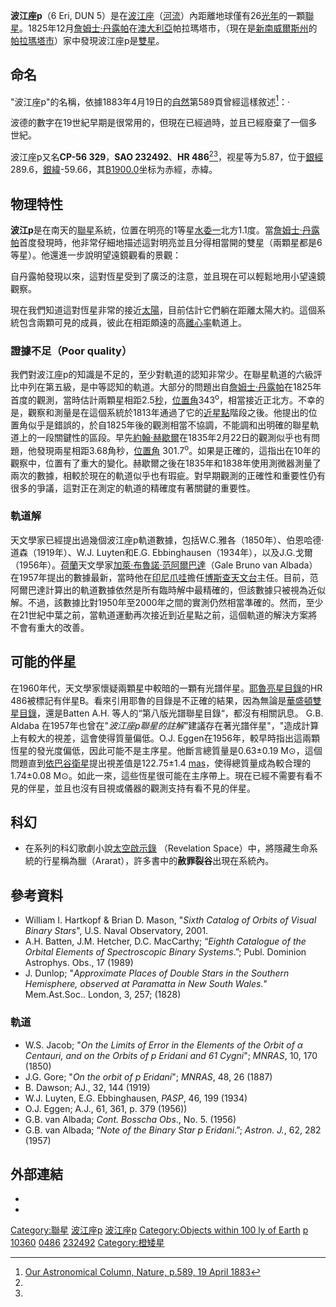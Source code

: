 {{lowercase}}
{{Starbox begin
| name = 波江座p AB
}}
{{Starbox observe
| epoch = [[J2000.0|J2000.0]]
| constell = [[波江座|波江座]]<ref name=SIMBAD>{{cite web
 | url=http://simbad.u-strasbg.fr/simbad/sim-id?Ident=HR+486
 | title=Pulsating variable Star
 | publisher=Centre de Données astronomiques de Strasbourg
 | work=SIMBAD
 | accessdate=2012-07-13
 | archive-date=2020-12-02
 | archive-url=https://web.archive.org/web/20201202053523/http://simbad.u-strasbg.fr/simbad/sim-id?Ident=HR+486
 | dead-url=no
 }}</ref><ref name=DATA>{{cite web
 | url=http://vizier.u-strasbg.fr/viz-bin/VizieR-5?-out.add=.&-source=5050&-corr=PK=HR&-out.max=9999&HR=486
 | title=VizieR Detailed Page
 | accessdate=2012-07-13
 | archive-date=2020-12-02
 | archive-url=https://web.archive.org/web/20201202053516/http://vizier.u-strasbg.fr/viz-bin/VizieR-5?-out.add=.&-source=5050&-corr=PK%3DHR&-out.max=9999&HR=486
 | dead-url=no
 }}</ref>
| ra = {{RA|01|39|47.53953}}<ref name=aaa474_2_653/>
| dec = {{DEC|-56|11|47.0997}}<ref name=aaa474_2_653/>
| appmag_v = {{nowrap|5.87 / 5.76}}<ref name=mnras337_4_1170/><!-- order matches class below -->
}}
{{Starbox character
| class = {{nowrap|K0V / K5V}}<ref name=mnras337_4_1170/>
| r-i = <!--R-I color-->
| v-r = <!--V-R color-->
| b-v = 0.85 / 0.88
| u-b = 0.56 / 0.61
| variable = ''None''
}}
{{Starbox astrometry
| radial_v = +19.5
| prop_mo_ra = 282.16<ref name=aaa474_2_653/>
| prop_mo_dec = 10.56<ref name=aaa474_2_653/>
| parallax = 127.84
| p_error = 2.19
| parallax_footnote = <ref name=aaa474_2_653/>
| absmag_v = 6.25 / 6.35
}}
{{Starbox visbin
| reference = <!--Reference-->
| name = 波江座p B
| period = 483.66
| axis = 7.817
| axis_unitless = <!--Semimajor axis (in arbitrary units)-->
| eccentricity = 0.5344
| inclination = 142.824
| node = 13.116
| periastron = 1813.494
| periarg = <!--Argument of periastron (in degrees)-->
}}
{{Starbox detail
| mass = 
| radius = 
| gravity = 
| luminosity = 
| temperature = 
| metal_fe = –0.23<ref name=aaa521_A12/>
| rotation = 30 days<ref name=aaa521_A12/>
| age_gyr = 4.8<ref name=apj687_2_1264/>
}}
{{Starbox catalog
| names = [[葛利澤星表|Gliese]] 66, [[Harvard_Revised_catalogue|HR]] 487, [[Cordoba_Durchmusterung|CD]] -56°328, [[Henry_Draper_catalogue|HD]] 10360/1, [[Luyten_Two-Tenths_catalogue|LTT]] 902, [[General_Catalogue_of_Trigonometric_Parallaxes|GCTP]] 352.00, [[Smithsonian_Astrophysical_Observatory_Star_Catalog|SAO]] 232490, CP(D)-56 329, WDS 01398-5612, [[James_Dunlop|Dunlop]] 5, [[Hipparcos_catalogue|HIP]] 7751. }}
{{Starbox end}}

'''波江座p'''（6 Eri, DUN 5）是在[[波江座|波江座]]（[[河流|河流]]）內距離地球僅有26[[光年|光年]]的一顆[[聯星|聯星]]。1825年12月[[詹姆士·丹露帕|詹姆士·丹露帕]]在[[澳大利亞|澳大利亞]]帕拉瑪塔市，（現在是[[新南威爾斯州|新南威爾斯州]]的[[帕拉瑪塔市|帕拉瑪塔市]]）家中發現波江座p是[[雙星|雙星]]。

== 命名 ==

"波江座p"的名稱，依據1883年4月19日的[[自然|自然]]第589頁曾經這樣敘述<ref>[http://www.nature.com/nature/journal/v27/n703/pdf/027589a0.pdf Our Astronomical Column, Nature, p.589, 19 April 1883]</ref>：·

{{quotation|... 偶爾會被錯稱為''波江座6''，這暗示它是一顆由[[佛氏命名法|佛蘭斯帝德命名的恆星]]。佛蘭斯帝德確實曾經命名''波江座6''，但字母p是[[尼可拉·路易·拉卡伊|拉卡伊]]在他的Coelum Australe Stelliferum目錄結尾添加的，數字6是從[[約翰·波德|約翰·波德]]借來的。}}

波德的數字在19世紀早期是很常用的，但現在已經過時，並且已經廢棄了一個多世紀。

波江座p又名'''CP-56 329'''，'''SAO 232492'''、'''HR 486'''<ref name=SIMBAD /><ref name=DATA />，视星等为5.87，位于[[銀道座標系|銀經]]289.6，[[銀道座標系|銀緯]]-59.66，其[[B1900.0|B1900.0]]坐标为赤經{{RA|1|35|59.9}}，赤緯{{DEC|-56|-59.66|15}}。

== 物理特性 ==
'''波江p'''是在南天的[[聯星|聯星]]系統，位置在明亮的1等星[[水委一|水委一]]北方1.1度。當[[詹姆士·丹露帕|詹姆士·丹露帕]]首度發現時，他非常仔細地描述這對明亮並且分得相當開的雙星（兩顆星都是6等星）。他還進一步說明望遠鏡觀看的景觀：

{{quotation|一對美麗的雙星，兩顆恆星都是白色，前面還有點紅暈。我沒法分辨哪一顆比較大；如果它們有任何不同，或許是下面的項目：後隨星的距離大約遠了一倍，估計相距約2.5秒。}}

自丹露帕發現以來，這對恆星受到了廣泛的注意，並且現在可以輕鬆地用小望遠鏡觀察。

現在我們知道這對恆星非常的接近[[太陽|太陽]]，目前估計它們躺在距離太陽大約{{nowrap|25.5 ± 0.4 [[光年|光年]]}}。這個系統包含兩顆可見的成員，彼此在相距頗遠的高[[離心率|離心率]]軌道上。

=== 證據不足（Poor quality） ===

我們對波江座p的知識是不足的，至少對軌道的認知非常少。在聯星軌道的六級評比中列在第五級，是中等認知的軌道。大部分的問題出自[[詹姆士·丹露帕|詹姆士·丹露帕]]在1825年首度的觀測，當時估計兩顆星相距2.5[[角秒|秒]]，[[位置角|位置角]]343<sup>o</sup>，相當接近正北方。不幸的是，觀察和測量是在這個系統於1813年通過了它的[[近星點|近星點]]階段之後。他提出的位置角似乎是錯誤的，於自1825年後的觀測相當不協調，不能調和出明確的聯星軌道上的一段關鍵性的區段。早先[[約翰·赫歇爾|約翰·赫歇爾]]在1835年2月22日的觀測似乎也有問題，他發現兩星相距3.68角秒，[[位置角|位置角]] 301.7<sup>o</sup>。如果是正確的，這指出在10年的觀察中，位置有了重大的變化。赫歇爾之後在1835年和1838年使用測微器測量了兩次的數據，相較於現在的軌道似乎也有瑕疵。對早期觀測的正確性和重要性仍有很多的爭議，這對正在測定的軌道的精確度有著關鍵的重要性。

=== 軌道解 ===
天文學家已經提出過幾個波江座p軌道數據，包括W.C.雅各（1850年）、伯恩哈德·道森（1919年）、W.J. Luyten和E.G. Ebbinghausen（1934年），以及J.G.戈爾（1956年）。[[荷蘭|荷蘭]]天文學家[[加萊·布魯諾·范阿爾巴達|加萊·布魯諾·范阿爾巴達]]（Gale Bruno van Albada）在1957年提出的數據最新，當時他在[[印尼|印尼]][[爪哇|爪哇]]擔任[[博斯查天文台|博斯查天文台]]主任。目前，范阿爾巴達計算出的軌道數據依然是所有臨時解中最精確的，但該數據只被視為近似解。不過，該數據比對1950年至2000年之間的實測仍然相當準確的。然而，至少在21世紀中葉之前，當軌道運動再次接近到近星點之前，這個軌道的解決方案將不會有重大的改善。

== 可能的伴星 ==
在1960年代，天文學家懷疑兩顆星中較暗的一顆有光譜伴星。[[亮星星表|耶魯亮星目錄]]的HR 486被標記有伴星B。看來引用耶魯的目錄是不正確的結果，因為無論是[[華盛頓雙星目錄|華盛頓雙星目錄]]，還是Batten A.H. 等人的“第八版光譜聯星目錄“，都沒有相關訊息。
G.B. Aldaba 在1957年也曾在"''波江座p聯星的註解"''建議存在著光譜伴星"，"造成計算上有較大的視差，這會使得質量偏低。O.J. Eggen在1956年，較早時指出這兩顆恆星的發光度偏低，因此可能不是主序星。他斷言總質量是0.63±0.19 M⊙，這個問題直到[[依巴谷衛星|依巴谷衛星]]提出視差值是122.75±1.4 [[弧分#Symbols_and_abbreviations|mas]]，使得總質量成為較合理的1.74±0.08 M⊙。如此一來，這些恆星很可能在主序帶上。現在已經不需要有看不見的伴星，並且也沒有目視或儀器的觀測支持有看不見的伴星。

== 科幻 ==

* 在系列的科幻歌劇小說[[太空啟示錄|太空啟示錄]] （Revelation Space）中，將隱藏生命系統的行星稱為臘（Ararat），許多書中的'''赦罪裂谷'''出現在系統內。

== 參考資料 ==
{{reflist|30em|refs=

<ref name=aaa474_2_653>{{citation | last1=van Leeuwen | first1=F. | title=Validation of the new Hipparcos reduction | journal=Astronomy and Astrophysics | volume=474 | issue=2 | pages=653–664 | doi=10.1051/0004-6361:20078357 | bibcode=2007A&A...474..653V | arxiv=0708.1752 |date=November 2007}}</ref>

<ref name=apj687_2_1264>{{citation | last1=Mamajek | first1=Eric E. | last2=Hillenbrand | first2=Lynne A. | title=Improved Age Estimation for Solar-Type Dwarfs Using Activity-Rotation Diagnostics | journal=The Astrophysical Journal | volume=687 | issue=2 | pages=1264–1293 | doi=10.1086/591785 | bibcode=2008ApJ...687.1264M |arxiv = 0807.1686 |date=November 2008}}</ref>

<ref name=mnras337_4_1170>{{citation | display-authors=1 | title=Extrasolar planets around HD 196050, HD 216437 and HD 160691 | last1=Jones | first1=Hugh R. A. | last2=Paul Butler | first2=R. | last3=Marcy | first3=Geoffrey W. | last4=Tinney | first4=Chris G. | last5=Penny | first5=Alan J. | last6=McCarthy | first6=Chris | last7=Carter | first7=Brad D. | journal=Monthly Notice of the Royal Astronomical Society | volume=337 | issue=4 | pages=1170–1178 | doi=10.1046/j.1365-8711.2002.05787.x | bibcode=2002MNRAS.337.1170J |arxiv = astro-ph/0206216 |date=December 2002}}</ref>

<ref name=aaa521_A12>{{citation | display-authors=1 | last1=Maldonado | first1=J. | last2=Martínez-Arnáiz | first2=R. M. | last3=Eiroa | first3=C. | last4=Montes | first4=D. | last5=Montesinos | first5=B. | title=A spectroscopy study of nearby late-type stars, possible members of stellar kinematic groups | journal=Astronomy and Astrophysics | volume=521 | page=A12 | doi=10.1051/0004-6361/201014948 | bibcode=2010A&A...521A..12M |arxiv = 1007.1132 |date=October 2010}}</ref>

}}

* William I. Hartkopf & Brian D. Mason, "''Sixth Catalog of Orbits of Visual Binary Stars''", U.S. Naval Observatory, 2001.
* A.H. Batten, J.M. Hetcher, D.C. MacCarthy; “''Eighth Catalogue of the Orbital Elements of Spectroscopic Binary Systems''.”; Publ. Dominion Astrophys. Obs., 17 (1989)
* J. Dunlop; "''Approximate Places of Double Stars in the Southern Hemisphere, observed at Paramatta in New South Wales.''" Mem.Ast.Soc.. London, 3, 257; (1828)

=== 軌道 ===

* W.S. Jacob; "''On the Limits of Error in the Elements of the Orbit of α Centauri, and on the Orbits of p Eridani and 61 Cygni''"; ''MNRAS'', 10, 170 (1850)
* J.G. Gore; "''On the orbit of p Eridani''"; ''MNRAS'', 48, 26 (1887)
* B. Dawson; AJ., 32, 144 (1919)
* W.J. Luyten, E.G. Ebbinghausen, ''PASP'', 46, 199 (1934)
* O.J. Eggen; A.J., 61, 361, p. 379 (1956))
* G.B. van Albada; ''Cont. Bosscha Obs''., No. 5. (1956)
* G.B. van Albada; “''Note of the Binary Star p Eridani''.”; ''Astron. J.'', 62, 282 (1957)

== 外部連結 ==

* {{cite web |url=http://www.solstation.com/stars/p-erida3.htm |title=p Eridani 3? |accessdate=2008-06-21 |work=SolStation |archive-date=2021-03-30 |archive-url=https://web.archive.org/web/20210330150609/http://www.solstation.com/stars/p-erida3.htm |dead-url=no }}
* {{cite web |url=http://www.southastrodel.com/PageDS001.htm |title=Southern Doubles, Stars and Variables |accessdate=2008-06-21 |archive-date=2020-12-02 |archive-url=https://web.archive.org/web/20201202053533/http://www.southastrodel.com/PageDS001.htm |dead-url=no }}
{{Nearest systems|6}}
{{Stars of Eridanus}}

[[Category:聯星|Category:聯星]]
[[Category:Solar-type_stars|波江座p]]
[[Category:拜耳天體|波江座p]]
[[Category:Objects_within_100_ly_of_Earth|Category:Objects within 100 ly of Earth]]
[[Category:波江座|p]]
[[Category:HD和HDE天體|10360]]
[[Category:HR天體|0486]]
[[Category:SAO天體|232492]]
[[Category:橙矮星|Category:橙矮星]]